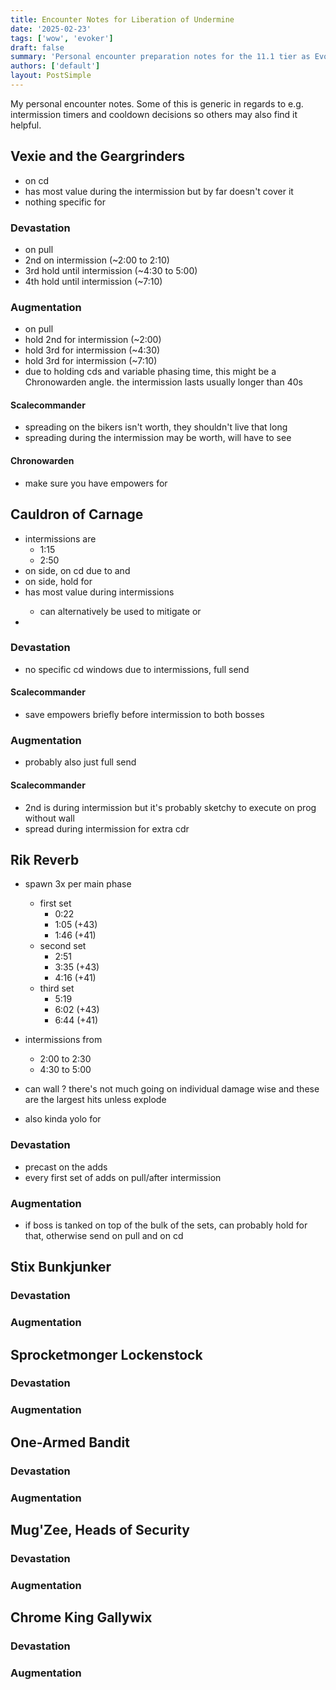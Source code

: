 ```yaml
---
title: Encounter Notes for Liberation of Undermine
date: '2025-02-23'
tags: ['wow', 'evoker']
draft: false
summary: 'Personal encounter preparation notes for the 11.1 tier as Evoker'
authors: ['default']
layout: PostSimple
---
```


<TOCInline toc={props.toc} asDisclosure collapse />

My personal encounter notes. Some of this is generic in regards to e.g. intermission timers and cooldown decisions so others may also find it helpful.

<script src="https://wow.zamimg.com/js/tooltips.js"></script>

## Vexie and the Geargrinders

- <RenewingBlaze /> on cd
- <Zephyr /> has most value during the intermission but by far doesn't cover it
- nothing specific for <ObsidianScales />

### Devastation

- <Dragonrage /> on pull
- 2nd <Dragonrage /> on intermission (~2:00 to 2:10)
- 3rd <Dragonrage /> hold until intermission (~4:30 to 5:00)
- 4th <Dragonrage /> hold until intermission (~7:10)

### Augmentation

- <BreathOfEons/> on pull
- hold 2nd <BreathOfEons/> for intermission (~2:00)
- hold 3rd <BreathOfEons/> for intermission (~4:30)
- hold 3rd <BreathOfEons/> for intermission (~7:10)
- due to holding cds and variable phasing time, this might be a Chronowarden angle. the intermission lasts usually longer than 40s

#### Scalecommander
- spreading <Bombardments /> on the bikers isn't worth, they shouldn't live that long
- spreading <Bombardments /> during the intermission may be worth, will have to see

#### Chronowarden

- make sure you have empowers for <BreathOfEons />

## Cauldron of Carnage

- intermissions are
  - 1:15
  - 2:50
- on <Torq/> side, <RenewingBlaze /> on cd due to <GalvanizedSpite /> and <StaticCharge />
- on <Flarendo /> side, hold <RenewingBlaze /> for <MoltenPhlegm />
- <Zephyr /> has most value during intermissions
  - can alternatively be used to mitigate <MoltenPhlegm /> or <Scrapbomb />
- <ObsidianScales /> <Scrapbomb />

### Devastation

- no specific cd windows due to intermissions, full send

#### Scalecommander

- save empowers briefly before intermission to <MassDisintegrate /> both bosses

### Augmentation

- probably also just full send

#### Scalecommander

- 2nd <BreathOfEons/> is during intermission but it's probably sketchy to execute on prog without wall
- spread <Bombardments /> during intermission for extra cdr

## Rik Reverb

- <Pyrotechnics /> spawn 3x per main phase
  - first set
    - 0:22
    - 1:05 (+43)
    - 1:46 (+41)
  - second set
    - 2:51
    - 3:35 (+43)
    - 4:16 (+41)
  - third set
    - 5:19
    - 6:02 (+43)
    - 6:44 (+41)
- intermissions from
  - 2:00 to 2:30
  - 4:30 to 5:00

- can wall <StaticJolt />? there's not much going on individual damage wise and these are the largest hits unless <Pyrotechnics /> explode
- <Zephyr /> also kinda yolo for <StaticJolt />

### Devastation

- precast <DeepBreath /> on the adds 
- <Dragonrage /> every first set of adds on pull/after intermission

### Augmentation

- if boss is tanked on top of the bulk of the sets, can probably hold <BreathOfEons /> for that, otherwise send on pull and on cd

## Stix Bunkjunker

### Devastation

### Augmentation

## Sprocketmonger Lockenstock

### Devastation

### Augmentation

## One-Armed Bandit

### Devastation

### Augmentation

## Mug'Zee, Heads of Security

### Devastation

### Augmentation

## Chrome King Gallywix

### Devastation

### Augmentation
